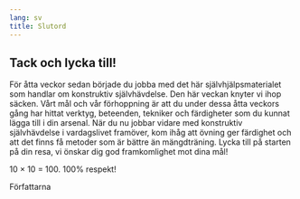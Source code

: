 ```yaml
---
lang: sv
title: Slutord
---
```


## Tack och lycka till!

För åtta veckor sedan började du jobba med det här självhjälpsmaterialet som handlar om konstruktiv
självhävdelse. Den här veckan knyter vi ihop säcken. Vårt mål och vår förhoppning är att du under dessa åtta
veckors gång har hittat verktyg, beteenden, tekniker och färdigheter som
du kunnat lägga till i din arsenal. När du nu jobbar vidare med
konstruktiv självhävdelse i vardagslivet framöver, kom ihåg att övning
ger färdighet och att det finns få metoder som är bättre än
mängdträning. Lycka till på starten på din resa, vi önskar dig god framkomlighet mot dina mål!

10 × 10 = 100. 100% respekt!

Författarna
